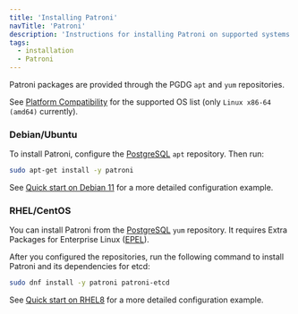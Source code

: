 ```yaml
---
title: 'Installing Patroni'
navTitle: 'Patroni'
description: 'Instructions for installing Patroni on supported systems'
tags:
  - installation
  - Patroni
---
```


Patroni packages are provided through the PGDG `apt` and `yum` repositories.

See [Platform Compatibility](https://www.enterprisedb.com/resources/platform-compatibility#epas) for the supported OS list (only `Linux x86-64 (amd64)` currently).

### Debian/Ubuntu

To install Patroni, configure the [PostgreSQL](https://www.postgresql.org/download/linux/debian/) `apt` repository. Then run:

```bash
sudo apt-get install -y patroni
```

See [Quick start on Debian 11](debian11_quick_start/#patroni) for a more detailed configuration example.

### RHEL/CentOS

You can install Patroni from the [PostgreSQL](https://yum.postgresql.org/) `yum` repository. It requires Extra Packages for Enterprise Linux ([EPEL](https://fedoraproject.org/wiki/EPEL)).

After you configured the repositories, run the following command to install Patroni and its dependencies for etcd:

```bash
sudo dnf install -y patroni patroni-etcd
```

See [Quick start on RHEL8](rhel8_quick_start/#patroni) for a more detailed configuration example.
